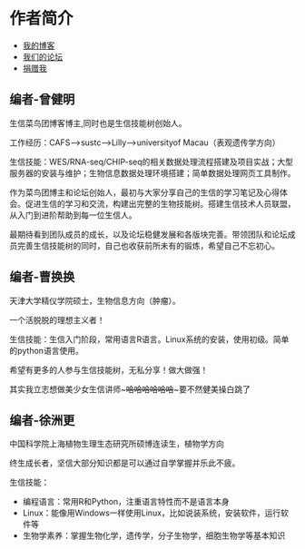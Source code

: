# 作者简介 {#author .unnumbered}

* [我的博客](http://www.bio-info-trainee.com/)
* [我们的论坛](http://www.biotrainee.com/forum.php)
* [捐赠我](http://www.bio-info-trainee.com/donate)

## 编者-曾健明

生信菜鸟团博客博主,同时也是生信技能树创始人。

工作经历：CAFS-->sustc-->Lilly-->universityof Macau（表观遗传学方向）

生信技能：WES/RNA-seq/CHIP-seq的相关数据处理流程搭建及项目实战；大型服务器的安装与维护；生物信息数据处理环境搭建；简单数据处理网页工具制作。

作为菜鸟团博主和论坛创始人，最初与大家分享自己的生信的学习笔记及心得体会。促进生信的学习和交流，构建出完整的生物技能树。搭建生信技术人员联盟，从入门到进阶帮助到每一位生信人。

最期待看到团队成员的成长，以及论坛稳健发展和各版块完善。带领团队和论坛成员完善生信技能树的同时，自己也收获前所未有的锻炼，希望自己不忘初心。

## 编者-曹换换

天津大学精仪学院硕士，生物信息方向（肿瘤）。

一个活脱脱的理想主义者！

生信技能：生信入门阶段，常用语言R语言。Linux系统的安装，使用初级。简单的python语言使用。

希望有更多的人参与生信技能树，无私分享！做大做强！

其实我立志想做美少女生信讲师~~~哈哈哈哈哈哈~~~要不然健美操白跳了

## 编者-徐洲更

中国科学院上海植物生理生态研究所硕博连读生，植物学方向

终生成长者，坚信大部分知识都是可以通过自学掌握并乐此不疲。

生信技能：

- 编程语言：常用R和Python，注重语言特性而不是语言本身
- Linux：能像用Windows一样使用Linux，比如说装系统，安装软件，运行软件等
- 生物学素养：掌握生物化学，遗传学，分子生物学，细胞生物学等基本知识
